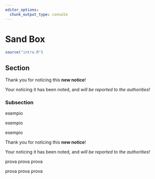 ```yaml
---
editor_options: 
  chunk_output_type: console
---
```



\part{Sand Box}

# Sand Box

```r
source("intro.R")
```

## Section

::: {.nota data-latex=""}
Thank you for noticing this **new notice**!

Your noticing it has been noted, and _will be reported to
the authorities_!
:::

### Subsection


::: {.example} 
esempio
:::

::: {.theorem} 
esempio
:::

::: {.proposition} 
esempio
:::

::: {.att data-latex=""}
Thank you for noticing this **new notice**!

Your noticing it has been noted, and _will be reported to
the authorities_!
:::

::: {.att data-latex=""}
prova prova prova
:::

::: {.nota data-latex=""}
prova prova prova
:::
